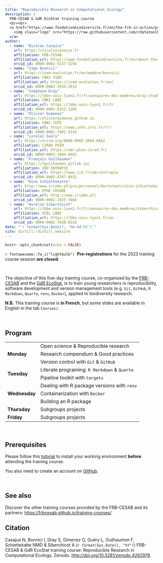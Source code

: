 ```yaml
---
title: "Reproducible Research in Computational Ecology"
description: |
  FRB-CESAB & GdR EcoStat training course
  <br><br>
  <a href="https://www.fondationbiodiversite.fr/en/the-frb-in-action/programs-and-projects/le-cesab/develop-skills/best-practice-for-reproducible-research-in-computational-ecology/">
    <img class="logo" src="https://raw.githubusercontent.com/rdatatoolbox/.github/main/profile/banner-rdatatoolbox_150dpi.png" style="width: 100%;" />
  </a>
author:
  - name: "Nicolas Casajus"
    url: https://nicolascasajus.fr
    affiliation: FRB-CESAB
    affiliation_url: https://www.fondationbiodiversite.fr/en/about-the-foundation/le-cesab/
    orcid_id: 0000-0002-5537-5294
  - name: "Iago Bonnici"
    url: https://isem-evolution.fr/en/membre/bonnici/
    affiliation: CNRS ISEM
    affiliation_url: https://isem-evolution.fr/en/
    orcid_id: 0000-0003-2934-351X
  - name: "Stéphane Dray"
    url: https://lbbe.univ-lyon1.fr/fr/annuaires-des-membres/dray-stephane
    affiliation: CNRS LBBE
    affiliation_url: https://lbbe.univ-lyon1.fr/fr
    orcid_id: 0000-0003-0153-1105
  - name: "Olivier Gimenez"
    url: https://oliviergimenez.github.io
    affiliation: CNRS CEFE
    affiliation_url: https://www.cefe.cnrs.fr/fr/
    orcid_id: 0000-0001-7001-5142
  - name: "Loreleï Guéry"
    url: https://orcid.org/0000-0003-3004-8462
    affiliation: CIRAD PHIM
    affiliation_url: https://umr-phim.cirad.fr/
    orcid_id: 0000-0003-3004-8462
  - name: "François Guilhaumon"
    url: https://fguilhaumon.gitlab.io/
    affiliation: IRD ENTROPIE
    affiliation_url: https://www.ird.fr/umr/entropie
    orcid_id: 0000-0003-4707-8932
  - name: "Nina Schiettekatte"
    url: http://www.criobe.pf/pro/personnel/doctorants/nina-schiettekatte/
    affiliation: EPHE CRIOBE
    affiliation_url: http://www.criobe.pf/
    orcid_id: 0000-0002-1925-3484
  - name: "Aurélie Siberchicot"
    url: https://lbbe.univ-lyon1.fr/fr/annuaires-des-membres/siberchicot-aurelie
    affiliation: UCBL LBBE
    affiliation_url: https://lbbe.univ-lyon1.fr/en
    orcid_id: 0000-0002-7638-8318
date: "`r format(Sys.Date(), '%m-%d-%Y')`"
site: distill::distill_website
---
```


```r
knitr::opts_chunk$set(echo = FALSE)
```

<!--

::: {.box-info}
`r fontawesome::fa_i("lightbulb")`&nbsp;
**Pre-registration opens each spring and training course is provided each winter. Subscribe to the [FRB-CESAB newsletter](https://www.fondationbiodiversite.fr/en/newsletter/) to stay informed. More information is available on the  [FRB-CESAB website](https://www.fondationbiodiversite.fr/en/the-frb-in-action/programs-and-projects/le-cesab/develop-skills/best-practice-for-reproducible-research-in-computational-ecology/).**
:::

-->

::: {.box-info}
`r fontawesome::fa_i("lightbulb")`&nbsp;
**Pre-registrations** for the 2023 training course session **are closed**.
:::


<br />

The objective of this five-day training course, co-organized by the 
[FRB-CESAB](https://www.fondationbiodiversite.fr/en/about-the-foundation/le-cesab/)
and the
[GdR EcoStat](https://sites.google.com/site/gdrecostat/), 
is to train young researchers in reproducibility, software development and 
version management tools (e.g. `Git`, `GitHub`, `R Markdown`, `Quarto`, `renv`, `Docker`), 
applied to biodiversity research.



**N.B.** This training course is **in French**, but some slides are available in English in the tab `Courses/`.



<br />



## Program

<!--

<table>
  
  <tr>
    <td rowspan="4">**Monday**</td>
    <td>Icebreaker & Introduction to the week</td>
  </tr>
  <tr>
    <td>Open science & Reproducible research <span class="btn"><a href="https://rdatatoolbox.github.io/course-opensci">SLIDES</a></span></td>
  </tr>
  <tr>
    <td>Research compendium & Good practices <span class="btn"><a href="https://rdatatoolbox.github.io/course-compendium">SLIDES</a></span></td>
  </tr>
  <tr>
    <td>Version control with `Git` & `GitHub` <span class="btn"><a href="https://rdatatoolbox.github.io/course-git-iago.pdf">SLIDES</a></span><span class="btn"><a href="https://rdatatoolbox.github.io/course-github">SLIDES</a></span></td>
  </tr>
  
  <tr>
    <td rowspan="4">**Tuesday**</td>
    <td>Basics of `R Markdown` <span class="btn"><a href="https://rdatatoolbox.github.io/course-rmarkdown">SLIDES</a></span></td>
  </tr>
  <tr>
    <td>Extending `R Markdown`: websites, slides and dashboards</td>
  </tr>
  <tr>
    <td>Introduction to `Quarto`</td>
  </tr>
  <tr>
    <td>Pipeline toolkit with `targets` <span class="btn"><a href="https://rdatatoolbox.github.io/course-targets">SLIDES</a></span></td>
  </tr>
  
  <tr>
    <td rowspan="3">**Wednesday**</td>
    <td>Dealing with R package versions with `renv` <span class="btn"><a href="https://rdatatoolbox.github.io/course-renv">SLIDES</a></span></td>
  </tr>
  <tr>
    <td>Containerization with `Docker` <span class="btn"><a href="https://rdatatoolbox.github.io/course-docker">SLIDES</a></span></td>
  </tr>
  <tr>
    <td>Building an R package <span class="btn"><a href="https://rdatatoolbox.github.io/course-rpackage">SLIDES</a></span></td>
  </tr>
  
  <tr>
    <td>**Thursday**</td>
    <td>Subgroups projects</td>
  </tr>
  
  <tr>
    <td>**Friday**</td>
    <td>Subgroups projects</td>
  </tr>
  
</table>

-->

<table>
  
  <tr>
    <td rowspan="3">**Monday**</td>
    <td>Open science & Reproducible research</td>
  </tr>
  <tr>
    <td>Research compendium & Good practices</td>
  </tr>
  <tr>
    <td>Version control with `Git` & `GitHub`</td>
  </tr>
  
  <tr>
    <td rowspan="2">**Tuesday**</td>
    <td>Literate programing: `R Markdown` & `Quarto`</td>
  </tr>
  <tr>
    <td>Pipeline toolkit with `targets`</td>
  </tr>
  
  <tr>
    <td rowspan="3">**Wednesday**</td>
    <td>Dealing with R package versions with `renv`</td>
  </tr>
  <tr>
    <td>Containerization with `Docker`</td>
  </tr>
  <tr>
    <td>Building an R package</td>
  </tr>
  
  <tr>
    <td>**Thursday**</td>
    <td>Subgroups projects</td>
  </tr>
  
  <tr>
    <td>**Friday**</td>
    <td>Subgroups projects</td>
  </tr>
  
</table>


<br/>



## Prerequisites

Please follow this [tutorial](https://frbcesab.github.io/rsetup/) to install 
your working environment **before** attending the training course.

You also need to create an account on [GitHub](https://github.com/signup/).


<br/>



## See also


Discover the other training courses provided by the FRB-CESAB and its partners: <https://frbcesab.github.io/training-courses/>



## Citation {.appendix}

Casajus N, Bonnici I, Dray S, Gimenez O, Guéry L, Guilhaumon F, Schiettekatte NMD 
& Siberchicot A (`r format(Sys.Date(), "%Y")`) 
FRB-CESAB & GdR EcoStat training course: Reproducible Research in Computational Ecology. 
Zenodo. <http://doi.org/10.5281/zenodo.4262978>.
